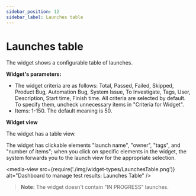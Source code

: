 ```yaml
---
sidebar_position: 12
sidebar_label: Launches table
---
```


# Launches table

The widget shows a configurable table of launches.

**Widget's parameters:**

- The widget criteria are as follows: Total, Passed, Failed, Skipped, Product Bug, Automation Bug, System Issue, To Investigate, Tags, User, Description, Start time, Finish time. All criteria are selected by default. To specify them, uncheck unnecessary items in "Criteria for Widget".
- Items: 1-150. The default meaning is 50.

**Widget view**

The widget has a table view.

The widget has clickable elements "launch name", "owner", "tags", and "number of items"; when you click on specific elements in the widget, the system forwards you to the launch view for the appropriate selection.

<media-view src={require('./img/widget-types/LaunchesTable.png')} alt="Dashboard to manage test results: Launches Table" />

>**Note:**
The widget doesn't contain "IN PROGRESS" launches.
